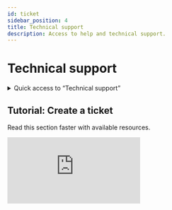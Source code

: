 ```yaml
---
id: ticket
sidebar_position: 4
title: Technical support
description: Access to help and technical support.
---
```

 

# <i class="fas fa-ticket-alt"></i> Technical support

<details>
  <summary>Quick access to “Technical support”</summary>

  To quickly access Technical Support, simply type a keyword in the search bar to find the section without manually navigating through the menus.

  Here is a *[list](/docs/act/controle/search)* – not exhaustive – of supported search keywords.
</details>

## Tutorial: Create a ticket
Read this section faster with available resources.

<div className={styles.FrameMob}>
<iframe
  src="https://www.youtube.com/embed/KAKnJ42iaKg"
  title="Logging into PGS"
  frameborder="0"
  allow="accelerometer; autoplay; clipboard-write; encrypted-media; gyroscope; picture-in-picture"
  allowfullscreen>
</iframe>
</div>
